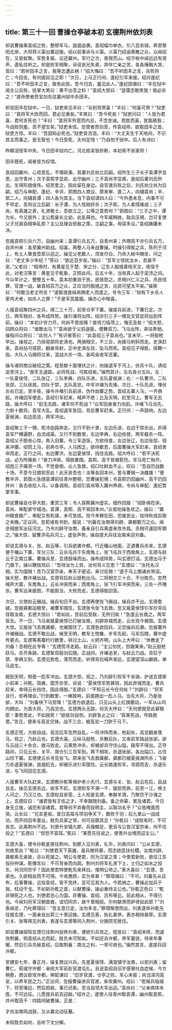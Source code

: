 ```yaml
---
---
---
```

title: 第三十一回 曹操仓亭破本初 玄德荆州依刘表
---

却说曹操乘袁绍之败，整顿军马，迤逦追袭。袁绍幅巾单衣，引八百余骑，奔至黎阳北岸，大将蒋义渠出寨迎接。绍以前事诉与义渠。义渠乃招谕离散之众，众闻绍在，又皆蚁聚。军势复振，议还冀州。军行之次，夜宿荒山。绍于帐中闻远远有哭声，遂私往听之。却是败军相聚，诉说丧兄失弟，弃伴亡亲之苦，各各捶胸大哭，皆曰：“若听田丰之言，我等怎遭此祸！”绍大悔曰：“吾不听田丰之言，兵败将亡；今回去，有何面目见之耶！”次日，上马正行间，逢纪引军来接。绍对逢纪曰：“吾不听田丰之言，致有此败。吾今归去，羞见此人。”逢纪因谮曰：“丰在狱中闻主公兵败，抚掌大笑曰：果不出吾之料！”袁绍大怒曰：“竖儒怎敢笑我！我必杀之！”遂命使者赍宝剑先往冀州狱中杀田丰。

却说田丰在狱中。一日，狱吏来见丰曰：“与别驾贺喜！”丰曰：“何喜可贺？”狱吏曰：“袁将军大败而回，君必见重矣。”丰笑曰：“吾今死矣！”狱吏问曰：“人皆为君喜，君何言死也？”丰曰：“袁将军外宽而内忌，不念忠诚。若胜而喜，犹能赦我；今战败则羞，吾不望生矣。”狱吏未信。忽使者赍剑至，传袁绍命，欲取田丰之首，狱吏方惊。丰曰：“吾固知必死也。”狱吏皆流泪。丰曰：“大丈夫生于天地间，不识其主而事之，是无智也！今日受死，夫何足惜！”乃自刎于狱中。后人有诗曰：

昨朝沮授军中失，今日田丰狱内亡。河北栋梁皆折断，本初焉不丧家邦！

田丰既死，闻者皆为叹惜。

袁绍回冀州，心烦意乱，不理政事。其妻刘氏劝立后嗣。绍所生三子长子袁谭字显思，出守青州；次子袁熙字显奕，出守幽州；三子袁尚字显甫，是绍后妻刘氏所出，生得形貌俊伟，绍至爱之，因此留在身边。自官渡兵败之后，刘氏劝立尚为后嗣，绍乃与审配、逢纪、辛评、郭图四人商议、原来审、逢二人，向辅袁尚；辛、郭二人，向辅袁谭；四人各为其主。当下袁绍谓四人曰：“今外患未息，内事不可不早定，吾将议立后嗣：长子谭，为人性刚好杀；次子熙，为人柔懦难成；三子尚，有英雄之表，礼贤敬士，吾欲立之。公等之意若何？”郭图曰：“三子之中，谭为长，今又居外；主公若废长立幼，此乱萌也。今军威稍挫，敌兵压境，岂可复使父子兄弟自相争乱耶？主公且理会拒敌之策，立嗣之事，毋容多议。”袁绍踌躇未决。

忽报袁熙引兵六万，自幽州来；袁谭引兵五万，自青州来；外甥高干亦引兵五万，自并州来：各至冀州助战。绍喜，再整人马来战曹操。时操引得胜之兵，陈列于河上，有土人箪食壶浆以迎之。操见父老数人，须发尽白，乃命入帐中赐坐，问之曰：“老丈多少年纪？”答曰：“欲近百岁矣。”操曰：“吾军士惊扰汝乡，吾甚不安。”父老曰：“桓帝时，有黄星见于楚、宋之分，辽东人殷馗善晓天文，夜宿于此，对老汉等言：黄星见于乾象，正照此间。后五十年，当有真人起于梁沛之间。今以年计之，整整五十年。袁本初重敛于民，民皆怨之。丞相兴仁义之兵，吊民伐罪，官渡一战，破袁绍百万之众，正应当时殷馗之言，兆民可望太平矣。”操笑曰：“何敢当老丈所言？”遂取酒食绢帛赐老人而遣之。号令三军：“如有下乡杀人家鸡犬者，如杀人之罪！”于是军民震服。操亦心中暗喜。

人报袁绍聚四州之兵，得二三十万，前至仓亭下寨。操提兵前进，下寨已定。次日，两军相对，各布成阵势。操引诸将出阵，绍亦引三子一甥及文官武将出到阵前。操曰：“本初计穷力尽，何尚不思投降？直待刀临项上，悔无及矣！”绍大怒，回顾众将曰：“谁敢出马？”袁尚欲于父前逞能，便舞双刀，飞马出阵，来往奔驰。操指问众将曰：“此何人？”有识者答曰：“此袁绍三子袁尚也。”言未毕，一将挺枪早出。操视之，乃徐晃部将史涣也。两骑相交，不三合，尚拨马刺斜而走。史涣赶来，袁尚拈弓搭箭，翻身背射，正中史涣左目，坠马而死。袁绍见子得胜，挥鞭一指，大队人马拥将过来，混战大杀一场，各鸣金收军还寨。

操与诸将商议破绍之策。程昱献十面埋伏之计，劝操退军于河上，伏兵十队，诱绍追至河上，“我军无退路，必将死战，可胜绍矣。”操然其计。左右各分五队。左：一队夏侯惇，二队张辽，三队李典，四队乐进，五队夏侯渊；右：一队曹洪，二队张郃，三队徐晃，四队于禁，五队高览。中军许褚为先锋。次日，十队先进，埋伏左右已定。至半夜，操令许褚引兵前进，伪作劫寨之势。袁绍五寨人马，一齐俱起。许褚回军便走。袁绍引军赶来，喊声不绝；比及天明，赶至河上。曹军无去路，操大呼曰：“前无去路，诸军何不死战？”众军回身奋力向前。许褚飞马当先，力斩十数将。袁军大乱。袁绍退军急回，背后曹军赶来。正行间：一声鼓响，左边夏侯渊，右边高览，两军冲出。

袁绍聚三子一甥，死冲血路奔走。又行不到十里，左边乐进，右边于禁杀出，杀得袁军尸横遍野，血流成渠。又行不到数里，左边李典，右边徐晃，两军截杀一阵。袁绍父子胆丧心惊，奔入旧寨。令三军造饭，方欲待食，左边张辽，右边张郃，径来冲寨。绍慌上马，前奔仓亭。人马困乏，欲待歇息，后面曹操大军赶来，袁绍舍命而走。正行之间，右边曹洪，左边夏侯惇，挡住去路。绍大呼曰：“若不决死战，必为所擒矣！”奋力冲突，得脱重围。袁熙、高干皆被箭伤。军马死亡殆尽。绍抱三子痛哭一场，不觉昏倒。众人急救，绍口吐鲜血不止，叹曰：“吾自历战数十场，不意今日狼狈至此！此天丧吾也！汝等各回本州，誓与曹贼一决雌雄！”便教辛评、郭图火急随袁谭前往青州整顿，恐曹操犯境；令袁熙仍回幽州，高干仍回并州：各去收拾人马，以备调用。袁绍引袁尚等入冀州养病，令尚与审配、逢纪暂掌军事。

却说曹操自仓亭大胜，重赏三军；令人探察冀州虚实。细作回报：“绍卧病在床。袁尚、审配紧守城池。袁谭，袁熙、高干皆回本州。”众皆劝操急攻之。操曰：“冀州粮食极广，审配又有机谋，未可急拔。现今禾稼在田，恐废民业，姑待秋成后取之未晚。”正议间，忽荀彧有书到，报说：“刘备在汝南得刘辟、龚都数万之众。闻丞相提军出征河北，乃令刘辟守汝南，备亲自引兵乘虚来攻许昌。丞相可速回军御之。”操大惊，留曹洪屯兵河上，虚张声势。操自提大兵往汝南来迎刘备。

却说玄德与关、张、赵云等，引兵欲袭许都。行近穰山地面，正遇曹兵杀来，玄德便于穰山下寨，军分三队：云长屯兵于东南角上，张飞屯兵于西南角上，玄德与赵云于正南立寨。曹操兵至，玄德鼓噪而出。操布成阵势，叫玄德打话。玄德出马于门旗下。操以鞭指骂曰：“吾待汝为上宾，汝何背义忘恩？”玄德曰：“汝托名汉相，实为国贼！吾乃汉室宗亲，奉天子密诏，来讨反贼！”遂于马上朗诵衣带诏。操大怒，教许褚出战。玄德背后赵云挺枪出马。二将相交三十合，不分胜负。忽然喊声大震，东南角上，云长冲突而来；西南角上，张飞引军冲突而来。三处一齐掩杀。曹军远来疲困，不能抵当，大败而走。玄德得胜回营。

次日，又使赵云搦战。操兵旬日不出。玄德再使张飞搦战，操兵亦不出。玄德愈疑。忽报龚都运粮至，被曹军围住，玄德急令张飞去救。忽又报夏侯惇引军抄背后径取汝南，玄德大惊曰：“若如此，吾前后受敌，无所归矣！”急遣云长救之。两军皆去。不一日，飞马来报夏侯惇已打破汝南，刘辟弃城而走，云长现今被围。玄德大惊。又报张飞去救龚都，也被围住了。玄德急欲回兵，又恐操兵后袭。忽报寨外许褚搦战。玄德不敢出战，候至天明，教军士饱餐，步军先起，马军后随，寨中虚传更点。玄德等离寨约行数里，转过土山，火把齐明，山头上大呼曰：“休教走了刘备！丞相在此专等！”玄德慌寻走路。赵云曰：“主公勿忧，但跟某来。”赵云挺枪跃马，杀开条路，玄德掣双股剑后随。正战间。许褚追至，与赵云力战。背后于禁、李典又到。玄德见势危，落荒而走。听得背后喊声渐远，玄德望深山僻路，单马逃生。

捱到天明，侧首一彪军冲出。玄德大惊，视之，乃刘辟引败军千余骑，护送玄德家小前来；孙乾。简雍，糜芳亦至，诉说：“夏侯惇军势甚锐，因此弃城而走。曹兵赶来，幸得云长挡住，因此得脱。”玄德曰：“不知云长今在何处？”刘辟曰：“将军且行，却再理会。”行到数里，一棒鼓响，前面拥出一彪人马。当先大将，乃是张邰，大叫：“刘备快下马受降！”玄德方欲退后，只见山头上红旗磨动，一军从山坞内拥出，为首大将，乃高览也。玄德两头无路，仰天大呼曰：“天何使我受此窘极耶！事势至此，不如就死！”欲拔剑自刎，刘辟急止之曰：“容某死战，夺路救君。”言讫，便来与高览交锋。战不三合，被高览一刀砍于马下。

玄德正慌，方欲自战，高览后军忽然自乱，一将冲阵而来，枪起处，高览翻身落马。视之，乃赵云也。玄德大喜。云纵马挺枪，杀散后队，又来前军独战张邰。邰与云战三十余合，拨马败走。云乘势冲杀，却被邰兵守住山隘，路窄不得出。正夺路间，只见云长、关平、周仓引三百军到。两下相攻，杀退张邰。各出隘口，占住山险下寨。玄德使云长寻觅张飞。原来张飞去救龚都，龚都已被夏侯渊所杀；飞奋力杀退夏侯渊，迤逦赶去，却被乐进引军围住。云长路逢败军，寻踪而去，杀退乐进，与飞同回见玄德。

人报曹军大队赶来，玄德教孙乾等保护老小先行。玄德与关、张、赵云在后，且战且走。操见玄德去远，收军不赶。玄德败军不满一千，狼狈而奔。前至一江，唤土人问之，乃汉江也。玄德权且安营。土人知是玄德，奉献羊酒，乃聚饮于沙滩之上。玄德叹曰：“诸君皆有王佐之才，不幸跟随刘备。备之命窘，累及诸君。今日身无立锥，诚恐有误诸君。君等何不弃备而投明主，以取功名乎？”众皆掩面而哭。云长曰：“兄言差矣。昔日高祖与项羽争天下，数败于羽；后九里山一战成功，而开四百年基业。胜负兵家之常，何可自隳其志！”孙乾曰：“成败有时，不可丧志。此离荆州不远。刘景升坐镇九郡，兵强粮足，更且与公皆汉室宗亲，何不往投之？”玄德曰：“但恐不容耳。”乾曰：“某愿先往说之，使景升出境而迎主公。”

玄德大喜，便令孙乾星夜往荆州。到郡入见刘表，礼毕，刘表问曰：“公从玄德，何故至此？”乾曰：“刘使君天下英雄，虽兵微将寡，而志欲匡扶社稷。汝南刘辟、龚都素无亲故，亦以死报之。明公与使君，同为汉室之胄；今使君新败，欲往江东投孙仲谋。乾僭言曰：不可背亲而向疏。荆州刘将军礼贤下士，士归之如水之投东，何况同宗乎？因此使君特使乾先来拜白。惟明公命之。”表大喜曰：“玄德，吾弟也。久欲相会而不可得。今肯惠顾，实为幸甚！”蔡瑁谮曰：“不可。刘备先从吕布，后事曹操，近投袁绍，皆不克终，足可见其为人。今若纳之，曹操必加兵于我，枉动干戈。不如斩孙乾之首，以献曹操，操必重待主公也。”孙乾正色曰：“乾非惧死之人也。刘使君忠心为国，非曹操、袁绍、吕布等比。前此相从，不得已也。今闻刘将军汉朝苗裔，谊切同宗，故千里相投。尔何献谗而妒贤如此耶？”刘表闻言，乃叱蔡瑁曰：“吾主意已定，汝勿多言。”蔡瑁惭恨而出，刘表遂命孙乾先往报玄德，一面亲自出郭三十里迎接。玄德见表，执礼甚恭。表亦相待甚厚。玄德引关、张等拜见刘表，表遂与玄德等同入荆州，分拨院宅居住。

却说曹操探知玄德已往荆州投奔刘表，便欲引兵攻之。程昱曰：“袁绍未除，而遽攻荆襄，倘袁绍从北而起，胜负未可知矣。不如还兵许都，养军蓄锐，待来年春暖，然后引兵先破袁绍，后取荆襄：南北之利，一举可收也。”操然其言，遂提兵回许都。

至建安七年，春正月，操复商议兴兵。先差夏侯惇、满宠镇守汝南，以拒刘表；留曹仁、荀彧守许都：亲统大军前赴官渡屯扎。且说袁绍自旧岁感冒吐血症候，今方稍愈，商议欲攻许都。审配谏曰：“旧岁官渡，仓亭之败，军心未振；尚当深沟高垒，以养军民之力。”正议间，忽报曹操进兵官渡，来攻冀州。绍曰：“若候兵临城下，将至壕边，然后拒敌，事已迟矣。吾当自领大军出迎。”袁尚曰：“父亲病体未痊，不可远征。儿愿提兵前去迎敌。”绍许之，遂使人往青州取袁谭，幽州取袁熙，并州取高干：四路同破曹操。正是：

才向汝南鸣战鼓，又从冀北动征鼙。

未知胜负如何，且听下文分解。